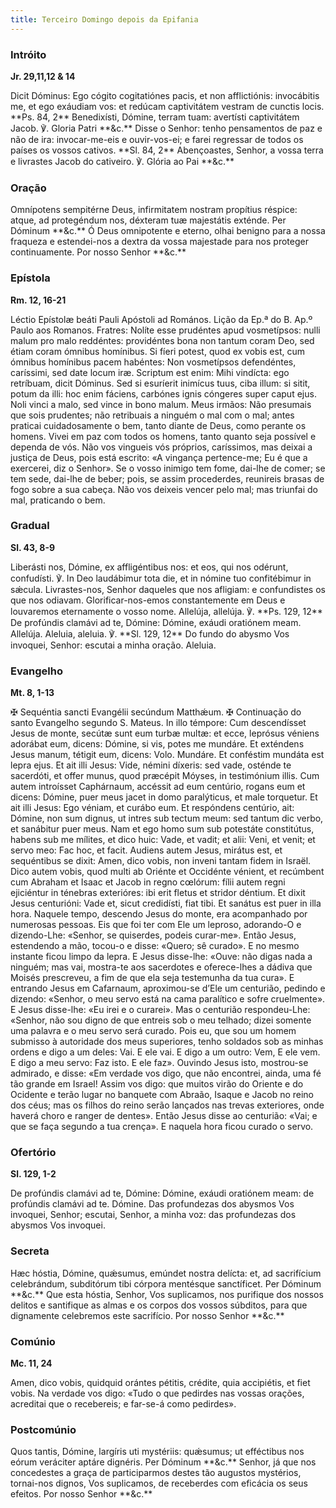 ```yaml
---
title: Terceiro Domingo depois da Epifania
---
```


### Intróito

**Jr. 29,11,12 & 14**

<div class="side-by-side not-content">
  <span class="text-justify">
    Dicit Dóminus: Ego cógito cogitatiónes pacis, et non afflictiónis:
    invocábitis me, et ego exáudiam vos: et redúcam captivitátem vestram de
    cunctis locis. **Ps. 84, 2** Benedixísti, Dómine, terram tuam: avertísti
    captivitátem Jacob. ℣. Gloria Patri **&c.**
  </span>
  <span class="text-justify">
    Disse o Senhor: tenho pensamentos de paz e não de ira: invocar-me-eis e
    ouvir-vos-ei; e farei regressar de todos os países os vossos cativos. **Sl.
    84, 2** Abençoastes, Senhor, a vossa terra e livrastes Jacob do cativeiro.
    ℣. Glória ao Pai **&c.**
  </span>
</div>

### Oração

<div class="side-by-side not-content">
  <span class="text-justify">
    Omnípotens sempitérne Deus, infirmitatem nostram propítius réspice: atque,
    ad protegéndum nos, déxteram tuæ majestátis exténde. Per Dóminum **&c.**
  </span>
  <span class="text-justify">
    Ó Deus omnipotente e eterno, olhai benigno para a nossa fraqueza e
    estendei-nos a dextra da vossa majestade para nos proteger continuamente.
    Por nosso Senhor **&c.**
  </span>
</div>

### Epístola

**Rm. 12, 16-21**

<div class="side-by-side not-content">
  <span class="text-justify">
    Léctio Epístolæ beáti Pauli Apóstoli ad Romános.
  </span>
  <span class="text-justify">Lição da Ep.ª do B. Ap.º Paulo aos Romanos.</span>
  <span class="text-justify">
    Fratres: Nolíte esse prudéntes apud vosmetípsos: nulli malum pro malo
    reddéntes: providéntes bona non tantum coram Deo, sed étiam coram ómnibus
    homínibus. Si fíeri potest, quod ex vobis est, cum ómnibus homínibus pacem
    habéntes: Non vosmetípsos defendéntes, caríssimi, sed date locum iræ.
    Scriptum est enim: Mihi vindícta: ego retríbuam, dicit Dóminus. Sed si
    esuríerit inimícus tuus, ciba illum: si sitit, potum da illi: hoc enim
    fáciens, carbónes ignis cóngeres super caput ejus. Noli vinci a malo, sed
    vince in bono malum.
  </span>
  <span class="text-justify">
    Meus irmãos: Não presumais que sois prudentes; não retribuais a ninguém o
    mal com o mal; antes praticai cuidadosamente o bem, tanto diante de Deus,
    como perante os homens. Vivei em paz com todos os homens, tanto quanto seja
    possível e dependa de vós. Não vos vingueis vós próprios, caríssimos, mas
    deixai a justiça de Deus, pois está escrito: «A vingança pertence-me; Eu é
    que a exercerei, diz o Senhor». Se o vosso inimigo tem fome, dai-lhe de
    comer; se tem sede, dai-lhe de beber; pois, se assim procederdes, reunireis
    brasas de fogo sobre a sua cabeça. Não vos deixeis vencer pelo mal; mas
    triunfai do mal, praticando o bem.
  </span>
</div>

### Gradual

**Sl. 43, 8-9**

<div class="side-by-side not-content">
  <span class="text-justify">
    Liberásti nos, Dómine, ex affligéntibus nos: et eos, qui nos odérunt,
    confudísti. ℣. In Deo laudábimur tota die, et in nómine tuo confitébimur in
    sǽcula.
  </span>
  <span class="text-justify">
    Livrastes-nos, Senhor daqueles que nos afligiam: e confundistes os que nos
    odiavam. Glorificar-nos-emos constantemente em Deus e louvaremos eternamente
    o vosso nome.
  </span>
  <span class="text-justify">
    Allelúja, allelúja. ℣. **Ps. 129, 12** De profúndis clamávi ad te, Dómine:
    Dómine, exáudi oratiónem meam. Allelúja.
  </span>
  <span class="text-justify">
    Aleluia, aleluia. ℣. **Sl. 129, 12** Do fundo do abysmo Vos invoquei,
    Senhor: escutai a minha oração. Aleluia.
  </span>
</div>

### Evangelho

**Mt. 8, 1-13**

<div class="side-by-side not-content">
  <span class="text-justify">
    <span class="text-red-500">✠</span> Sequéntia sancti Evangélii secúndum
    Matthǽum.
  </span>
  <span class="text-justify">
    <span class="text-red-500">✠</span> Continuação do santo Evangelho segundo
    S. Mateus.
  </span>
  <span class="text-justify">
    In illo témpore: Cum descendísset Jesus de monte, secútæ sunt eum turbæ
    multæ: et ecce, leprósus véniens adorábat eum, dicens: Dómine, si vis, potes
    me mundáre. Et exténdens Jesus manum, tétigit eum, dicens: Volo. Mundáre. Et
    conféstim mundáta est lepra ejus. Et ait illi Jesus: Vide, némini díxeris:
    sed vade, osténde te sacerdóti, et offer munus, quod præcépit Móyses, in
    testimónium illis. Cum autem introísset Caphárnaum, accéssit ad eum
    centúrio, rogans eum et dicens: Dómine, puer meus jacet in domo paralýticus,
    et male torquetur. Et ait illi Jesus: Ego véniam, et curábo eum. Et
    respóndens centúrio, ait: Dómine, non sum dignus, ut intres sub tectum meum:
    sed tantum dic verbo, et sanábitur puer meus. Nam et ego homo sum sub
    potestáte constitútus, habens sub me mílites, et dico huic: Vade, et vadit;
    et alii: Veni, et venit; et servo meo: Fac hoc, et facit. Audiens autem
    Jesus, mirátus est, et sequéntibus se dixit: Amen, dico vobis, non inveni
    tantam fidem in Israël. Dico autem vobis, quod multi ab Oriénte et Occidénte
    vénient, et recúmbent cum Abraham et Isaac et Jacob in regno cœlórum: fílii
    autem regni ejiciéntur in ténebras exterióres: ibi erit fletus et stridor
    déntium. Et dixit Jesus centurióni: Vade et, sicut credidísti, fiat tibi. Et
    sanátus est puer in illa hora.
  </span>
  <span class="text-justify">
    Naquele tempo, descendo Jesus do monte, era acompanhado por numerosas
    pessoas. Eis que foi ter com Ele um leproso, adorando-O e dizendo-Lhe:
    «Senhor, se quiserdes, podeis curar-me». Então Jesus, estendendo a mão,
    tocou-o e disse: «Quero; sê curado». E no mesmo instante ficou limpo da
    lepra. E Jesus disse-lhe: «Ouve: não digas nada a ninguém; mas vai,
    mostra-te aos sacerdotes e oferece-lhes a dádiva que Moisés prescreveu, a
    fim de que ela seja testemunha da tua cura». E entrando Jesus em Cafarnaum,
    aproximou-se d’Ele um centurião, pedindo e dizendo: «Senhor, o meu servo
    está na cama paralítico e sofre cruelmente». E Jesus disse-lhe: «Eu irei e o
    curarei». Mas o centurião respondeu-Lhe: «Senhor, não sou digno de que
    entreis sob o meu telhado; dizei somente uma palavra e o meu servo será
    curado. Pois eu, que sou um homem submisso à autoridade dos meus superiores,
    tenho soldados sob as minhas ordens e digo a um deles: Vai. E ele vai. E
    digo a um outro: Vem, E ele vem. E digo a meu servo: Faz isto. E ele faz».
    Ouvindo Jesus isto, mostrou-se admirado, e disse: «Em verdade vos digo, que
    não encontrei, ainda, uma fé tão grande em Israel! Assim vos digo: que
    muitos virão do Oriente e do Ocidente e terão lugar no banquete com Abraão,
    Isaque e Jacob no reino dos céus; mas os filhos do reino serão lançados nas
    trevas exteriores, onde haverá choro e ranger de dentes». Então Jesus disse
    ao centurião: «Vai; e que se faça segundo a tua crença». E naquela hora
    ficou curado o servo.
  </span>
</div>

### Ofertório

**Sl. 129, 1-2**

<div class="side-by-side not-content">
  <span class="text-justify">
    De profúndis clamávi ad te, Dómine: Dómine, exáudi oratiónem meam: de
    profúndis clamávi ad te. Dómine.
  </span>
  <span class="text-justify">
    Das profundezas dos abysmos Vos invoquei, Senhor; escutai, Senhor, a minha
    voz: das profundezas dos abysmos Vos invoquei.
  </span>
</div>

### Secreta

<div class="side-by-side not-content">
  <span class="text-justify">
    Hæc hóstia, Dómine, quǽsumus, emúndet nostra delícta: et, ad sacrifícium
    celebrándum, subditórum tibi córpora mentésque sanctíficet. Per Dóminum
    **&c.**
  </span>
  <span class="text-justify">
    Que esta hóstia, Senhor, Vos suplicamos, nos purifique dos nossos delitos e
    santifique as almas e os corpos dos vossos súbditos, para que dignamente
    celebremos este sacrifício. Por nosso Senhor **&c.**
  </span>
</div>

### Comúnio

**Mc. 11, 24**

<div class="side-by-side not-content">
  <span class="text-justify">
    Amen, dico vobis, quidquid orántes pétitis, crédite, quia accipiétis, et
    fiet vobis.
  </span>
  <span class="text-justify">
    Na verdade vos digo: «Tudo o que pedirdes nas vossas orações, acreditai que
    o recebereis; e far-se-á como pedirdes».
  </span>
</div>

### Postcomúnio

<div class="side-by-side not-content">
  <span class="text-justify">
    Quos tantis, Dómine, largíris uti mystériis: quǽsumus; ut efféctibus nos
    eórum veráciter aptáre dignéris. Per Dóminum **&c.**
  </span>
  <span class="text-justify">
    Senhor, já que nos concedestes a graça de participarmos destes tão augustos
    mystérios, tornai-nos dignos, Vos suplicamos, de receberdes com eficácia os
    seus efeitos. Por nosso Senhor **&c.**
  </span>
</div>
